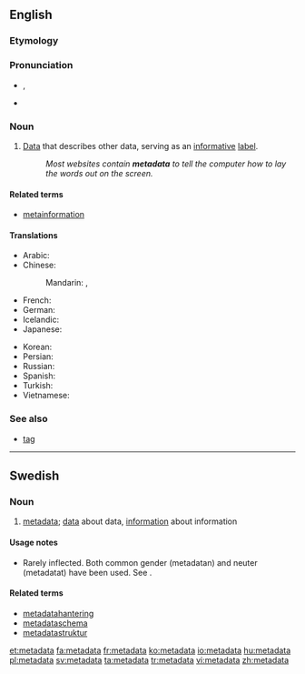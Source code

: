 ==English==
{{wikipedia}}

===Etymology===
{{prefix|meta|data}}

===Pronunciation===
* {{a|UK}} {{IPA|/ˈmɛt.əˌdeɪ.tə/}}, {{X-SAMPA|/"mEt.@%deI.t@/}}
* {{audio|En-us-metadata.ogg|Audio (US)}}

===Noun===
{{en-noun|-}}

# [[data|Data]] that describes other data, serving as an [[informative]] [[label]].
#: ''Most websites contain '''metadata''' to tell the computer how to lay the words out on the screen.''

====Related terms====
* [[metainformation]]

====Translations====
{{trans-top|data that describes data}}
* Arabic: {{t-|ar|بيانات وصفية|f|p|tr=bayānāt waṣfíyya|sc=Arab}}
* Chinese:
*: Mandarin: {{t|zh|元數據|sc=Hani}}, {{t|zh|元数据|tr=yuánshùjù|sc=Hani}}
* French: {{t+|fr|métadonnées|f|p}}
* German: {{t-|de|Metadaten|p}}
* Icelandic: {{t-|is|lýsigögn|n|p}}
* Japanese: {{t-|ja|メタデータ|tr=metadēta|sc=Jpan}}
{{trans-mid}}
* Korean: {{t-|ko|메타데이터|tr=metadeiteo|sc=Kore}}
* Persian: {{t-|fa|فراداده|tr=farâdâde|xs=Persian}}
* Russian: {{t-|ru|метаданные|n|p|tr=metadánnyje|sc=Cyrl}}
* Spanish: {{t-|es|metadatos|m|p}}
* Turkish: {{t-|tr|üstveri}}
* Vietnamese: {{t+|vi|siêu dữ liệu}}
{{trans-bottom}}

===See also===
* [[tag]]

----

==Swedish==

===Noun===
{{sv-noun|g=c}}

# [[#English|metadata]]; [[data]] about data, [[information]] about information

====Usage notes====
* Rarely inflected. Both common gender (metadatan) and neuter (metadatat) have been used. See {{l|sv|data}}.

====Related terms====
* [[metadatahantering]]
* [[metadataschema]]
* [[metadatastruktur]]

[[et:metadata]]
[[fa:metadata]]
[[fr:metadata]]
[[ko:metadata]]
[[io:metadata]]
[[hu:metadata]]
[[pl:metadata]]
[[sv:metadata]]
[[ta:metadata]]
[[tr:metadata]]
[[vi:metadata]]
[[zh:metadata]]